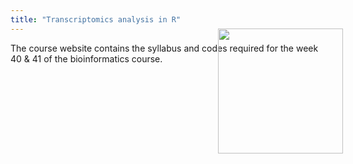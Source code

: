 ```yaml
---
title: "Transcriptomics analysis in R"
---
```


The course website contains the syllabus and codes required for the week 40 & 41 of the bioinformatics course.

<img src="images/MiniLogo.png" style="position:absolute; top:100px; right:200px; width:200px; height:auto;" />